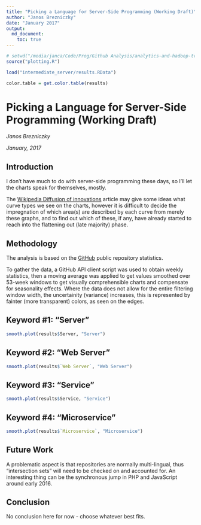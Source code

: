 ```yaml
---
title: "Picking a Language for Server-Side Programming (Working Draft)"
author: "Janos Brezniczky"
date: "January 2017"
output:
  md_document:
    toc: true
---
```


```r
# setwd("/media/janca/Code/Prog/Github Analysis/analytics-and-hadoop-trends/github-trends/")
source("plotting.R")

load("intermediate_server/results.RData")

color.table = get.color.table(results)
```

# Picking a Language for Server-Side Programming (Working Draft)

_Janos Brezniczky_

_January, 2017_

## Introduction

I don't have much to do with server-side programming these days, so I'll let the charts speak for themselves, mostly.

The [Wikipedia Diffusion of innovations](https://en.wikipedia.org/wiki/Diffusion_of_innovations) article may give some ideas what curve types we see on the charts, however it is difficult to decide the impregnation of which area(s) are described by each curve from merely these graphs, and to find out which of these, if any, have already started to reach into the flattening out (late majority) phase.

## Methodology

The analysis is based on the [GitHub](http://github.com) public repository statistics.

To gather the data, a GitHub API client script was used to obtain weekly statistics, 
then a moving average was applied to get values smoothed over 53-week windows to get 
visually comprehensible charts and compensate for seasonality effects. Where the data does 
not allow for the entire filtering window width, the uncertainity (variance) increases, this 
is represented by fainter (more transparent) colors, as seen on the edges.

## Keyword #1: "Server"

```r
smooth.plot(results$Server, "Server")
```

## Keyword #2: "Web Server"

```r
smooth.plot(results$`Web Server`, "Web Server")
```

## Keyword #3: "Service"

```r
smooth.plot(results$Service, "Service")
```

## Keyword #4: "Microservice"

```r
smooth.plot(results$`Microservice`, "Microservice")
```

## Future Work

A problematic aspect is that repositories are normally multi-lingual, thus "intersection sets" will need to be checked on and accounted for.
An interesting thing can be the synchronous jump in PHP and JavaScript around early 2016.

## Conclusion

No conclusion here for now - choose whatever best fits.
